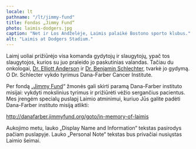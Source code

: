 ```yaml
---
locale: lt
pathname: "/lt/jimmy-fund"
title: Fondas „Jimmy Fund“
photo: laimis-dodgers.jpg
caption: "Net ir Los Andželėje, Laimis palaikė Bostono sporto klubus."
alt: "Laimis at Dodgers Stadium."
---
```


Laimį uoliai prižiūrėjo visa komanda gydytojų ir slaugytojų, ypač tos
slaugytojos, kurios su juo praleido jo paskutinias valandas. Tačiau du
onkologai, [Dr. Elliott
Anderson](https://www.hawthornmed.com/our-providers/anderson/) ir [Dr.
Benjamin
Schlechter](https://www.dana-farber.org/find-a-doctor/benjamin-l-schlechter/),
tvarkė jo gydymą.  O Dr. Schlecter vykdo tyrimus Dana-Farber Cancer Institute.

Per fondą „[Jimmy Fund](http://jimmyfund.org)“ žmonės gali skirti paramą Dana-Farber
instituto misijai: vykdyti mokslinius tyrimus ir prižiūrėti vėžio sergančius
pacientus. Mes įrengėm specialų puslapį Laimio atminimui, kuriuo Jūs galite
padėti Dana-Farber instituto misiją atlikti:

http://danafarber.jimmyfund.org/goto/in-memory-of-laimis

Aukojimo metu, lauko „Display Name and Information“ tekstas pasirodys pačiam
puslapyje. Lauko „Personal Note“ tekstas bus privačiai nusiųstas Laimio šeimai.
